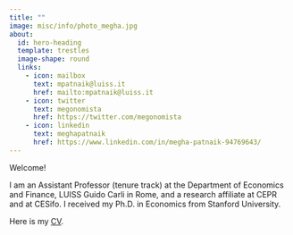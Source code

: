 ```yaml
---
title: ""
image: misc/info/photo_megha.jpg
about:
  id: hero-heading
  template: trestles
  image-shape: round
  links:
    - icon: mailbox
      text: mpatnaik@luiss.it
      href: mailto:mpatnaik@luiss.it
    - icon: twitter  
      text: megonomista 
      href: https://twitter.com/megonomista
    - icon: linkedin
      text: meghapatnaik
      href: https://www.linkedin.com/in/megha-patnaik-94769643/
---
```


::: {#hero-heading}

Welcome! 

I am an Assistant Professor (tenure track) at the Department of Economics and Finance, LUISS Guido Carli in Rome, and a research affiliate at CEPR and at CESifo. I received my Ph.D. in Economics from Stanford University. 

Here is my [CV](misc/info/CV_patnaik.pdf).








:::
